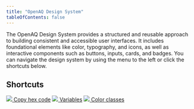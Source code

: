 ```yaml
---
title: "OpenAQ Design System"
tableOfContents: false
---
```


<section class="intro-section">
  <p>
    The OpenAQ Design System provides a structured and reusable approach to
    building consistent and accessible user interfaces. It includes foundational
    elements like color, typography, and icons, as well as interactive
    components such as buttons, inputs, cards, and badges. You can navigate the
    design system by using the menu to the left or click the shortcuts below.
  </p>

  <h2>Shortcuts</h2>
  <div class="shortcuts-list">
    <a href="/overview/color#overviewColorHeading" class="type-link-1 shortcut-link"> <img src="../../../src/assets/svg/hexcodeShortcut.svg" class="shortcut-image"/> Copy hex code</a>
    <a href="/overview/color#variablesHeading" class="type-link-1 shortcut-link"><img src="../../../src/assets/svg/variablesShortcut.svg" class="shortcut-image"/> Variables</a>
    <a href="/utilities/colors#full-color-palette" class="type-link-1 shortcut-link"><img src="../../../src/assets/svg/classShortcut.svg" class="shortcut-image"/> Color classes</a>
  </div>
</section>
